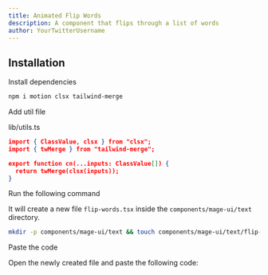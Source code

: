 ```yaml
---
title: Animated Flip Words
description: A component that flips through a list of words
author: YourTwitterUsername
---
```


<ComponentPreview name="text-flip-words--docs" />

## Installation

<Steps>
<Step>Install dependencies</Step>

```bash
npm i motion clsx tailwind-merge
```

<Step>Add util file</Step>

lib/utils.ts

```json
import { ClassValue, clsx } from "clsx";
import { twMerge } from "tailwind-merge";

export function cn(...inputs: ClassValue[]) {
  return twMerge(clsx(inputs));
}

```

<Step>Run the following command</Step>

It will create a new file `flip-words.tsx` inside the `components/mage-ui/text` directory.

```bash 
mkdir -p components/mage-ui/text && touch components/mage-ui/text/flip-words.tsx
```

<Step>Paste the code</Step> 

Open the newly created file and paste the following code:

```jsx file=<rootDir>/mage-ui/text/flip-words.tsx

```
</Steps>



